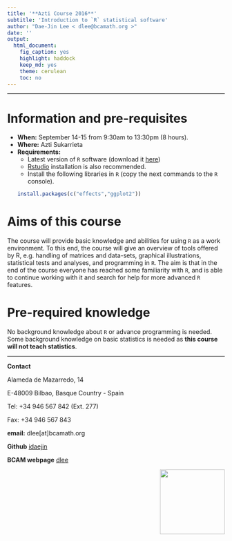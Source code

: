 ```yaml
---
title: '**Azti Course 2016**'
subtitle: 'Introduction to `R` statistical software'
author: "Dae-Jin Lee < dlee@bcamath.org >"
date: ''
output:
  html_document:
    fig_caption: yes
    highlight: haddock
    keep_md: yes
    theme: cerulean
    toc: no
---
```



----------------------------

# Information and pre-requisites

* **When:** September 14-15 from 9:30am to 13:30pm (8 hours).
* **Where:** Azti Sukarrieta
* **Requirements:**
    * Latest version of `R` software (download it [here](https://www.r-project.org))
    * [Rstudio](https://www.rstudio.com) installation is also recommended.
    * Install the following libraries in `R` (copy the next commands to the `R` console).
```r
install.packages(c("effects","ggplot2"))
```


# Aims of this course

The course will provide basic knowledge and abilities for using `R` as a work environment. To this end, the course will give an overview of tools offered by R, e.g. handling of matrices and data-sets, graphical illustrations, statistical tests and analyses, and programming in `R`. The aim is that in the end of the course everyone has reached some familiarity with `R`, and is able to continue working with it and search for help for more advanced `R` features.

# Pre-required knowledge

No background knowledge about `R` or advance programming is needed. Some background knowledge on basic statistics is needed as **this course will not teach statistics**. 

<!--* **Download all material** [here](http://idaejin.github.io/bcam-courses/neiker-2016/material.zip)
-->







-----------------------------------------------------

**Contact**

Alameda de Mazarredo, 14

E-48009 Bilbao, Basque Country - Spain

Tel: +34 946 567 842 (Ext. 277)

Fax: +34 946 567 843

**email:** dlee[at]bcamath.org

**Github** [idaejin](https://github.com/idaejin/)

**BCAM webpage** [dlee](http://www.bcamath.org/en/people/dlee)

<img src="http://www.bcamath.org/public_images/logo_bcam.jpg" style="width: 150px;" align="right">


